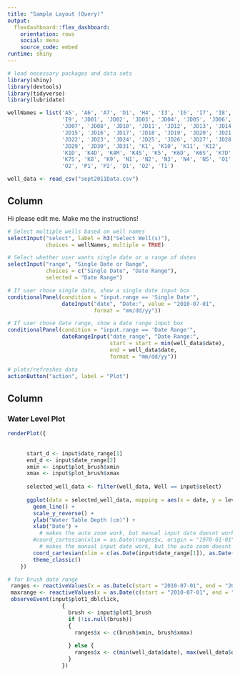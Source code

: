 ```yaml
---
title: "Sample Layout (Query)"
output: 
  flexdashboard::flex_dashboard:
    orientation: rows
    social: menu
    source_code: embed
runtime: shiny
---
```


```r
# load necessary packages and data sets
library(shiny)
library(devtools)
library(tidyverse)
library(lubridate)

wellNames = list('A5', 'A6', 'A7', 'D1', 'H4', 'I3', 'I6', 'I7', 'I8', 
                 'I9', 'JD01', 'JD02', 'JD03', 'JD04', 'JD05', 'JD06',
                 'JD07', 'JD08', 'JD10', 'JD11', 'JD12', 'JD13', 'JD14',
                 'JD15', 'JD16', 'JD17', 'JD18', 'JD19', 'JD20', 'JD21',
                 'JD22', 'JD23', 'JD24', 'JD25', 'JD26', 'JD27', 'JD28',
                 'JD29', 'JD30', 'JD31', 'K1', 'K10', 'K11', 'K12', 
                 'K1D', 'K4D', 'K4M', 'K4S', 'K5', 'K6D', 'K6S', 'K7D', 
                 'K7S', 'K8', 'K9', 'N1', 'N2', 'N3', 'N4', 'N5', 'O1', 
                 'O2', 'P1', 'P2', 'Q1', 'Q2', 'T1')

well_data <- read_csv("sept2011Data.csv")
```

Column {.sidebar}
-----------------------------------------------------------------------

Hi please edit me. Make me the instructions!

```r
# Select multiple wells based on well names
selectInput("select", label = h3("Select Well(s)"), 
            choices = wellNames, multiple = TRUE)

# Select whether user wants single date or a range of dates
selectInput("range", "Single Date or Range", 
            choices = c("Single Date", "Date Range"),
            selected = "Date Range")

# If user chose single date, show a single date input box
conditionalPanel(condition = "input.range == 'Single Date'",
                 dateInput("date", "Date:", value = "2010-07-01", 
                           format = "mm/dd/yy"))

# If user chose date range, show a date range input box
conditionalPanel(condition = "input.range == 'Date Range'",
                 dateRangeInput("date_range", "Date Range:", 
                                start = start = min(well_data$date), 
                                end = well_data$date, 
                                format = "mm/dd/yy"))

# plots/refreshes data
actionButton("action", label = "Plot")
```

Column
-----------------------------------------------------------------------

### Water Level Plot

```r

renderPlot({
      
      
      start_d <- input$date_range[1]
      end_d <- input$date_range[2]
      xmin <- input$plot_brush$xmin
      xmax <- input$plot_brush$xmax
      
      selected_well_data <- filter(well_data, Well == input$select)
      
      ggplot(data = selected_well_data, mapping = aes(x = date, y = level, color = Well))+
        geom_line() +
        scale_y_reverse() +
        ylab("Water Table Depth (cm)") +
        xlab("Date") + 
          # makes the auto zoom work, but manual input date doesnt work
        #coord_cartesian(xlim = as.Date(ranges$x, origin = "1970-01-01"), expand = FALSE) + 
          # makes the manual input date work, but the auto zoom doesnt work (also single date doesnt work)
        coord_cartesian(xlim = c(as.Date(input$date_range[1]), as.Date(input$date_range[2])))+
        theme_classic()
    })

# for brush date range
 ranges <- reactiveValues(x = as.Date(c(start = "2010-07-01", end = "2018-01-01")))
 maxrange <- reactiveValues(x = as.Date(c(start = "2010-07-01", end = "2018-01-01")))
 observeEvent(input$plot1_dblclick,
                 {
                   brush <- input$plot1_brush
                   if (!is.null(brush)) 
                   {
                     ranges$x <- c(brush$xmin, brush$xmax)
                     
                   } else {
                     ranges$x <- c(min(well_data$date), max(well_data$date))
                   }
                 })
```